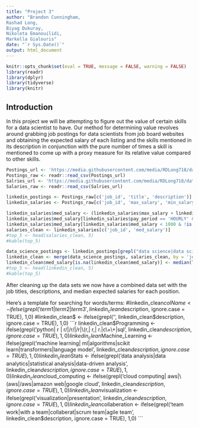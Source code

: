 ```yaml
---
title: "Project 3"
author: "Brandon Cunningham, 
Rashad Long, 
Biyag Dukuray, 
Nikoleta Emanouilidi, 
Markella Gialouris"
date: "`r Sys.Date()`"
output: html_document
---
```


```r
knitr::opts_chunk$set(eval = TRUE, message = FALSE, warning = FALSE)
library(readr)
library(dplyr)
library(tidyverse)
library(knitr)
```

## Introduction
In this project we will be attempting to figure out the value of certain skills for a data scientist to have. Our method for determining value revolves around grabbing job postings for data scientists from job board websites and obtaining the expected salary of each listing and the skills mentioned in its description in conjunction with the pure number of times a skill is mentioned to come up with a proxy measure for its relative value compared to other skills.


```r
Postings_url <- 'https://media.githubusercontent.com/media/RDLong718/data607-project3/main/Data/job_postings.csv'
Postings_raw <- readr::read_csv(Postings_url)
Salries_url <- 'https://media.githubusercontent.com/media/RDLong718/data607-project3/main/Data/job_details/salaries.csv'
Salaries_raw <- readr::read_csv(Salries_url)
```

```r
linkedin_postings <- Postings_raw[c('job_id', 'title', 'description')]
linkedin_salaries <- Postings_raw[c('job_id', 'max_salary', 'min_salary', 'med_salary', 'pay_period')]
```

```r
linkedin_salaries$med_salary <- (linkedin_salaries$max_salary + linkedin_salaries$min_salary)/2
linkedin_salaries$med_salary[linkedin_salaries$pay_period == 'HOURLY' & !is.na(linkedin_salaries$pay_period)] <- linkedin_salaries$med_salary[linkedin_salaries$pay_period == 'HOURLY' & !is.na(linkedin_salaries$pay_period)] * 40 * 52
linkedin_salaries$med_salary[linkedin_salaries$med_salary < 1000 & !is.na(linkedin_salaries$med_salary)] <- linkedin_salaries$med_salary[linkedin_salaries$med_salary < 1000] * 1000
salaries_clean <- linkedin_salaries[c('job_id', 'med_salary')]
#top_5 <- head(salaries_clean, 5)
#kable(top_5)
```

```r
data_science_postings <- linkedin_postings[grepl("data science|data scientist", linkedin_postings$title, ignore.case = TRUE), ]
linkedin_clean <- merge(data_science_postings, salaries_clean, by = 'job_id', all.x=TRUE)
linkedin_clean$med_salary[is.na(linkedin_clean$med_salary)] <- median(linkedin_clean$med_salary, na.rm=TRUE)
#top_5 <- head(linkedin_clean, 5)
#kable(top_5)
```
After cleaning up the data sets we now have a combined data set with the job titles, descriptions, and median expected salaries for each position.

Here's a template for searching for words/terms:
#linkedin_clean$colName <- ifelse(grepl('term1|term2|term3', linkedin_clean$description, ignore.case = TRUE), 1,0)
#linkedin_clean$ <- ifelse(grepl('', linkedin_clean$description, ignore.case = TRUE), 1,0)
```r
linkedin_clean$Programming <- ifelse(grepl('python| r | r/|/r/|/r|\\(r,| r,| r.|c\\+\\+|sql', linkedin_clean$description, ignore.case = TRUE), 1,0)
linkedin_clean$Machine_Learning <- ifelse(grepl('machine learning| ml|algorithms|scikit learn|transformers|language model', linkedin_clean$description, ignore.case = TRUE), 1,0)
linkedin_clean$Stats <- ifelse(grepl('data analysis|data analytics|statistical analysis|data-driven analysis', linkedin_clean$description, ignore.case = TRUE), 1,0)
linkedin_clean$cloud_computing <- ifelse(grepl('cloud computing| aws|\\(aws|/aws|amazon web|google cloud', linkedin_clean$description, ignore.case = TRUE), 1,0)
linkedin_clean$visualization <- ifelse(grepl('visualization|presentation', linkedin_clean$description, ignore.case = TRUE), 1,0)
linkedin_clean$collaberation <- ifelse(grepl('team work|with a team|collaberat|scrum team|agile team', linkedin_clean$description, ignore.case = TRUE), 1,0)
```



